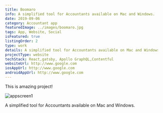 ```yaml
---
title: Boomaro
info: A simplified tool for Accountants available on Mac and Windows.
date: 2019-09-06
category: Accountant app
featuredImage: ../images/boomaro.jpg
tags: App, Website, Social
isFeatured: true
listingOrder: 2
type: work
details: A simplified tool for Accountants available on Mac and Windows.
projectType: website
techStack: React,gatsby, Apollo GraphQL,Contentful
websiteUrl: http://www.google.com
iosAppUrl: http://www.google.com
androidAppUrl: http://www.google.com
---
```


This is amazing project!

![appscreen1](../images/boomaro.jpg)

A simplified tool for Accountants available on Mac and Windows.
